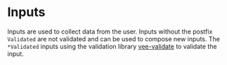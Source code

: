 
<Meta title="Input Components" />

# Inputs

Inputs are used to collect data from the user. Inputs without the postfix `Validated` are not validated and can be used to compose new inputs.
The `*Validated` inputs using the validation library [vee-validate](https://vee-validate.logaretm.com/v4/) to validate the input.

